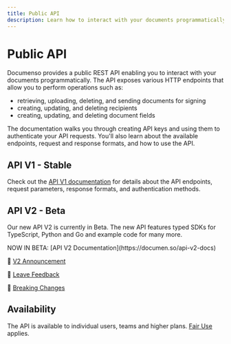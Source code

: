 ```yaml
---
title: Public API
description: Learn how to interact with your documents programmatically using the Documenso public API.
---
```



# Public API

Documenso provides a public REST API enabling you to interact with your documents programmatically. The API exposes various HTTP endpoints that allow you to perform operations such as:

- retrieving, uploading, deleting, and sending documents for signing
- creating, updating, and deleting recipients
- creating, updating, and deleting document fields

The documentation walks you through creating API keys and using them to authenticate your API requests. You'll also learn about the available endpoints, request and response formats, and how to use the API.

## API V1 - Stable

Check out the [API V1 documentation](https://app.documenso.com/api/v1/openapi) for details about the API endpoints, request parameters, response formats, and authentication methods.

## API V2 - Beta

Our new API V2 is currently in Beta. The new API features typed SDKs for TypeScript, Python and Go and example code for many more.

<Callout type="warning">
  NOW IN BETA: [API V2 Documentation](https://documen.so/api-v2-docs)
</Callout>

🚀 [V2 Announcement](https://documen.so/sdk-blog)

💬 [Leave Feedback](https://documen.so/sdk-feedback)

🔔 [Breaking Changes](https://documen.so/sdk-breaking)

## Availability

The API is available to individual users, teams and higher plans. [Fair Use](https://documen.so/fair) applies.
